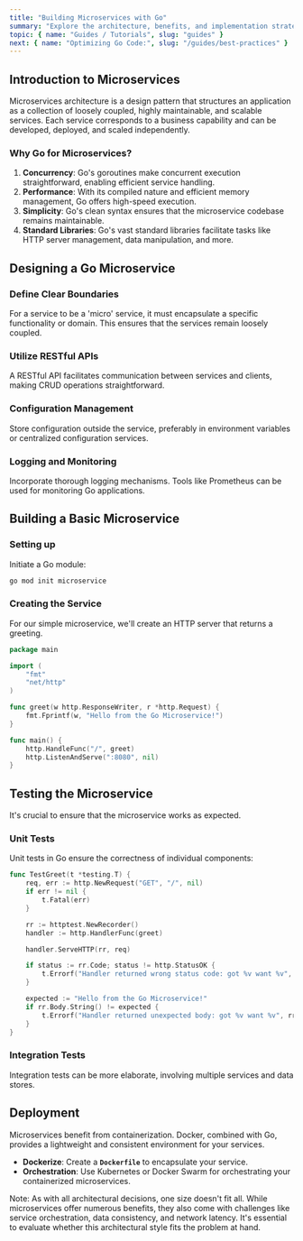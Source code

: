 ```yaml
---
title: "Building Microservices with Go"
summary: "Explore the architecture, benefits, and implementation strategies for creating robust microservices using Go. Go's inherent concurrency and scalability advantages make it a prime choice for this architectural style."
topic: { name: "Guides / Tutorials", slug: "guides" }
next: { name: "Optimizing Go Code:", slug: "/guides/best-practices" }
---
```


## Introduction to Microservices

Microservices architecture is a design pattern that structures an application as a collection of loosely coupled, highly maintainable, and scalable services. Each service corresponds to a business capability and can be developed, deployed, and scaled independently.

### Why Go for Microservices?

1. **Concurrency**: Go's goroutines make concurrent execution straightforward, enabling efficient service handling.
2. **Performance**: With its compiled nature and efficient memory management, Go offers high-speed execution.
3. **Simplicity**: Go's clean syntax ensures that the microservice codebase remains maintainable.
4. **Standard Libraries**: Go's vast standard libraries facilitate tasks like HTTP server management, data manipulation, and more.

## Designing a Go Microservice

### Define Clear Boundaries

For a service to be a 'micro' service, it must encapsulate a specific functionality or domain. This ensures that the services remain loosely coupled.

### Utilize RESTful APIs

A RESTful API facilitates communication between services and clients, making CRUD operations straightforward.

### Configuration Management

Store configuration outside the service, preferably in environment variables or centralized configuration services.

### Logging and Monitoring

Incorporate thorough logging mechanisms. Tools like Prometheus can be used for monitoring Go applications.

## Building a Basic Microservice

### Setting up

Initiate a Go module:

```bash
go mod init microservice
```

### Creating the Service

For our simple microservice, we'll create an HTTP server that returns a greeting.

```go
package main

import (
    "fmt"
    "net/http"
)

func greet(w http.ResponseWriter, r *http.Request) {
    fmt.Fprintf(w, "Hello from the Go Microservice!")
}

func main() {
    http.HandleFunc("/", greet)
    http.ListenAndServe(":8080", nil)
}
```

## Testing the Microservice

It's crucial to ensure that the microservice works as expected.

### Unit Tests

Unit tests in Go ensure the correctness of individual components:

```go
func TestGreet(t *testing.T) {
    req, err := http.NewRequest("GET", "/", nil)
    if err != nil {
        t.Fatal(err)
    }

    rr := httptest.NewRecorder()
    handler := http.HandlerFunc(greet)

    handler.ServeHTTP(rr, req)

    if status := rr.Code; status != http.StatusOK {
        t.Errorf("Handler returned wrong status code: got %v want %v", status, http.StatusOK)
    }

    expected := "Hello from the Go Microservice!"
    if rr.Body.String() != expected {
        t.Errorf("Handler returned unexpected body: got %v want %v", rr.Body.String(), expected)
    }
}
```

### Integration Tests

Integration tests can be more elaborate, involving multiple services and data stores.

## Deployment

Microservices benefit from containerization. Docker, combined with Go, provides a lightweight and consistent environment for your services.

- **Dockerize**: Create a **`Dockerfile`** to encapsulate your service.
- **Orchestration**: Use Kubernetes or Docker Swarm for orchestrating your containerized microservices.

<Banner>
  Note: As with all architectural decisions, one size doesn't fit all. While
  microservices offer numerous benefits, they also come with challenges like
  service orchestration, data consistency, and network latency. It's essential
  to evaluate whether this architectural style fits the problem at hand.
</Banner>

